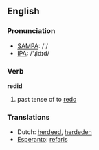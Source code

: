 ==English==

===Pronunciation===
*[[w:SAMPA|SAMPA]]: /'/
*[[w:IPA|IPA]]: /'ɻidɪd/

===Verb===
'''redid'''

# past tense of to [[redo]]

===Translations===
*Dutch: [[herdeed]], [[herdeden]]
*[[Esperanto]]: [[refaris]]